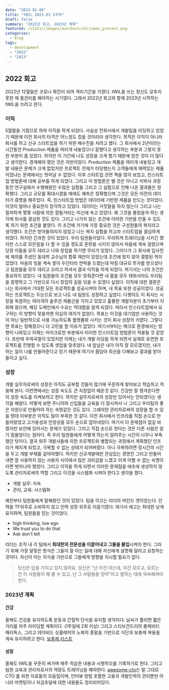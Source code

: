 ```yaml
---
date: "2023-01-08"
title: "tWIL 2023.01 1주차"
draft: false
summary: "2022년 회고, 2023년 계획"
featured: /static/images/eunchurn/chrismas_present.png
categories:
  - blog
tags:
  - development
  - "2022"
  - "2023"
---
```


## 2022 회고

2022년 12월말은 코로나 확진이 되어 격리기간을 가졌다. tWIL을 쓰는 정신도 갖추지 못한 채 몸관리를 해야하는 시기였다. 그래서 2022년 회고와 함께 2023년 시작하는 tWIL을 쓰려고 한다.

### 이직

5월말을 기점으로 하여 이직을 하게 되었다. 사실상 전회사에서 개발팀을 리딩하고 있었기 때문에 이전 회사의 타격은 어느정도 컸을 것이리라 생각한다. 목적은 이직이 아니라 퇴사를 하고 신규 스타트업을 하기 위한 배수진을 치려고 했다. 그 회사에서 2년이라는 시간동안 Production 제품을 여러개 내놓았으나 잘했다고 생각하는 부분과 그렇지 못한 부분이 좀 있었다. 하지만 이 기간에 나도 성장을 크게 했기 때문에 얻은 것이 더 많다고 생각한다. 경계해야 했던 것은 자만이었다. Production 제품을 여러개 내놓았고 개발 내용은 문제가 크게 없었지만 프로젝트 전체가 타당했는지 고객들에게 매력있는 제품이었냐는 문제에서는 벗어날 수 없었다. 이후 스타트업 관련 책을 많이 보았고, 린스타트업 방법론에 대해 공부를 하게 되었다. 그리고 이 방법론은 별 것은 아니고 석박사 과정동안 연구실에서 수행해왔던 수많은 실험들 그리고 그 실험으로 인해 나온 결과물은 정확했다. 그리고 규모를 확대시켰을 때에도 예측은 정확했으며 그것은 모든 이전의 데이터가 증명을 해주었다. 즉, 린스타트업 방법은 데이터에 기반한 제품을 만드는 것이었다. 이것이 얼마나 중요한지 망각하고 있었다. 데이터는 거짓말을 하지 않는다 그리고 나는 철저하게 몇몇 사람에 의한 잘될거라는 미신에 속고 있었다. 왜 그것을 몰랐을까 하는 생각에 퇴사를 결심한 것도 있다. 그리고 나가지 않는 조건에 이러한 기반을 만들 수 있도록 하기 위한 조건을 붙였다. 이 조건에 거기에 가장 중요한 것은 구성원들의 복지라고 생각했다. 조건은 받아들여지지 않았고 나는 복지 실험을 하고자 스타트업을 결심하게 되었다. 하지만 간과한 것이 있었다. 우리 팀원들이었다. 무리하게 트레이닝을 시키긴 했지만 스스로 모든일을 다 할 수 있을 정도로 훈련을 시키지 않아서 마음에 계속 걸렸으며 당장 이들을 모두 데리고 나와 창업을 하기엔 무리가 있었다. 그러다가 그 회사에 입사전에 제의를 주셨던 동대학 교수님의 합류 제안이 있었는데 조건에 맞지 않아 결렬된 적이 있었다. 마음의 빚을 계속 쌓아 두던터라 연락을 드렸는데 마침 대규모 투자를 받으셨다고 팀원들을 모두 데리고 오라고 하셔서 결국 이직을 하게 되었다. 여기서는 나의 조건은 중요하지 않았다. 내 팀원들의 조건을 모두 맞춰준다면 내 몸을 모두 태워서라도 우리팀을 증명하고 그 기반으로 다시 창업의 길을 닦을 수 있겠다 싶었다. 이직에 대한 결론은 나는 회사에서 기대한 모든 프로젝트를 성공시켜야 하며, 내 목표 또한 성공이었다. 성공하는 프로젝트는 두눈으로 보고 나도 내 팀원도 성장하고 싶었다. 다행이도 이 회사는 시장을 독점하는 여러개의 솔루션 제품군을 가지고 있었고 훌륭한 개발자분이 초기부터 지휘해 왔으며, 해당 도메인에서 수요는 막대함을 알게 되었다. 따라서 린스타트업에서 요구하는 이 방향이 맞을까엔 의심의 여지가 없었다. 목표는 이것을 대기업만 사용하는 것이 아닌 일반적으로 사용 가능하도록 플랫폼화 시키는 것이 회사 성장의 키였다. 그렇다면 목표는 정해졌으니 더 고민을 할 이유가 없었다. 여기서부터는 매크로 환경에서는 방향이 나와있고 이제는 마이크로한 부분에서 이러한 린스타트업 방법론이 적용될 것 같았다. 초반에 우여곡절이 있었지만 이제는 내가 개발 리딩을 하게 되면서 실제로 유연한 프로젝트를 진행할 수 있도록 셋업을 맞추었다. 내 앞날은 내가 아직 잘 모르겠지만, 내가 하는 일이 나를 만들어준다고 믿기 때문에 여기서 몸담아 최선을 다해보고 결과를 받아들이고 싶다.

### 성장

개발 실무자로써의 성장은 아직도 공부할 것들이 많기에 꾸준하게 찾아보고 학습하고 적용해 본다. 이런면에서는 성장 속도도 큰 지장없이 해온것 같다. 건강만 잘 챙겨온다면 이 성장 속도를 지켜보려고 한다. 하지만 실무자로써의 성장만 있어서는 안되겠다는 생각을 해왔다. 어떻게 보면 주니어와 신입들을 교육을 더 잘시켜서 나 그리고 우리팀의 좋은 자원으로 만들어야 하는 숙명같은 것도 있다. 그래야먄 관리자로써의 성장을 할 수 있을 텐데 이부분은 아직도 많이 부족한 것 같다. 이전 회사에서 인프라를 직접 손으로 만들어왔었고 고가용성과 안정성을 모두 손으로 잡아내었다. 여기서 더 문제점이 없길 바랬지만 보안에 있어서는 문제가 있었다. 그리고 직접 손으로 한다는 것은 다른 사람은 알기 힘들었다는 점이다. 즉 우리 팀원들에게 어떻게 하는지 알려주는 시간이 너무나 부족했던 탓이다. 결국 외주 개발사들에 의한 프로젝트와 병합되는 과정에서 계획했던 인프라가 깨지게 되었고, 극복할 수 없는 상태가 되어버렸다. 아니 극복하려면 장시간의 시간을 두고 개발 부채를 갚아야했다. 하지만 신규개발에만 관심있는 경영진 그리고 만들어내면 잘 사용하지 않는 사용자 사이에서 많은 괴리감을 느꼈고 이게 어쩔 수 없는 숙명이라면 벗어나야 했었다. 그리고 이직을 하게 되면서 이러한 문제점을 애초에 생성하지 않도록 관리자로써의 역할 그리고 이것을 시스템화 시켜야 한다고 생각을 했다.

- 개발 실무: 지속
- 관리, 교육: 시스템화

예전부터 팀원들에게 말해왔던 것이 있었다. 팀을 이끄는 리더의 마인드 셋이었는다. 인력을 TF위주로 소비하지 않고 인력 성장 위주로 이끌기였다. 여기서 에고는 최대한 낮게 유지하며, 팀원들을 믿는 것이었다.

- high thinking, low ego
- We trust you to do that
- Ask don't tell

리더는 조직 내 각 팀에서 **최대한의 전문성을 이끌어내고 그들을 몰입**시켜야 한다. 그러기 위해 가장 알맞은 방식은 그들이 잘 아는 일에 대해 자신에게 설명해 달라고 요청하는 것이다. 자신이 아는 지식을 기반으로 그들에게 방향을 지시할 필요가 없다.

> 당신은 답을 가지고 있지 않아요. 당신은 "난 이건 아는데, 이건 모르고, 모르는 건 이 사람들이 해 줄 수 있고, 난 그 사람들을 믿어"라고 말하는 데에 익숙해져야 한다.

### 2023년 계획

#### 건강

올해도 건강을 유지하도록 운동과 간헐적 단식을 유지할 생각이다. 날씨가 풀리면 짧은 거리를 자주 라이딩할 계획이다. (1주일에 2회 이상) 그리고 스티브건드리의 롱제비티 패러독스, 그리고 데이비드 싱클레어의 노화의 종말을 기반으로 식단과 보충제 복용을 계속 유지하려고 한다. [보충제 리스트](https://github.com/eunchurn/supplements)

#### 성장

올해도 tWIL을 꾸준히 써가며 매주 학습한 내용과 시행착오를 기록하기로 한다. 그리고 팀원 교육과 관리자로서의 역량도 트레이닝을 해야한다. [awesome-cto](https://github.com/kuchin/awesome-cto)는 말 그대로 CTO 를 위한 자료들의 모음집이며, 인터뷰 방법 포함한 고용과 개발인력의 관리뿐만 아니라 마켓팅이나 자금조달에 대한 내용들도 정리되어있다.
